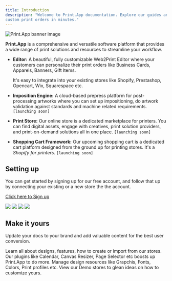 ```yaml
---
title: Introduction
description: "Welcome to Print.App documentation. Explore our guides and examples to integrate it into your store and start accepting
custom print orders in minutes."
---
```

<Frame>
	<img alt="Print.App banner image" src="/images/banner.png" />
</Frame>

**Print.App** is a comprehensive and versatile software platform that provides a wide range of print solutions and resources to streamline your workflow.

* **Editor:** A beautiful, fully customizable Web2Print Editor where your customers can personalize their print orders like Business Cards, Apparels, Banners, Gift Items.

  It's easy to integrate into your existing stores like Shopify, Prestashop, Opencart, Wix, Squarespace etc.

* **Imposition Engine:** A cloud-based prepress platform for post-processing artworks where you can set up impositioning, do artwork validation against standards and machine related requirements. `[launching soon]`
  
* **Print Store:** Our online store is a dedicated marketplace for printers. You can find digital assets, engage with creatives, print solution providers, and print-on-demand solutions all in one place. `[launching soon]`

* **Shopping Cart Framework:** Our upcoming shopping cart is a dedicated cart platform designed from the ground up for printing stores. It's a *Shopify for printers*. `[launching soon]`

## Setting up

You can get started by signing up for our free account, and follow that up by connecting your existing or a new store the the account.

<Tip>[Click here to Sign up](https://admin.print.app/register)</Tip>

<CardGroup cols={2}>
    <Card href="installation/wordpress" title="Install on Wordpress">
		<img class="rounded-md" src="/images/wp.png" />
    </Card>
    <Card title="Install on Prestashop" href="installation/prestashop">
		<img class="rounded-md" src="/images/ps.png" />
    </Card>
	<Card title="Install on BigCommerce" href="installation/bigcommerce">
		<img class="rounded-md" src="/images/bc.png" />
    </Card>
    <Card title="Install on OpenCart" href="installation/opencart">
		<img class="rounded-md" src="/images/oc.png" />
    </Card>
</CardGroup>

## Make it yours

Update your docs to your brand and add valuable content for the best user conversion.

<CardGroup cols={2}>
    <Card
        title="Designs"
        icon="palette" color="#eab308"
        href="designs">
        Learn all about designs, features, how to create or import from our stores.
    </Card>
    <Card
        title="Add Plugins"
        icon="screwdriver-wrench" color="#22c55e"
        href="plugins">
        Our plugins like Calendar, Canvas Resizer, Page Selector etc boosts up Print.App to do more.
    </Card>
    <Card
        title="Design Resources"
        icon="stars" color="#a855f7"
        href="graphics">
        Manage design resources like Grapchis, Fonts, Colors, Print profiles etc.
    </Card>
    <Card
        title="Get Inspiration"
        icon="lightbulb" color="#f43f5e"
        href="https://demo.print.app">
        View our Demo stores to glean ideas on how to customize yours.
    </Card>
</CardGroup>
